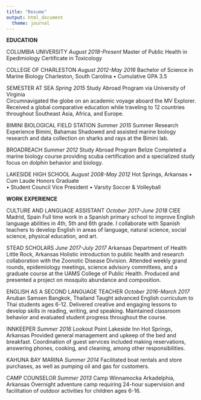 ```yaml
---
title: "Resume"
output: html_document
  theme: journal
---
```


**EDUCATION**

COLUMBIA UNIVERSITY                                                               _August 2018-Present_                                                              Master of Public Health in Epedimiology                                            Certificate in Toxicology

COLLEGE OF CHARLESTON                                                           _August 2012-May 2016_
Bachelor of Science in Marine Biology                                     Charleston, South Carolina
•	Cumulative GPA 3.5

SEMESTER AT SEA                                                                     _Spring 2015_
Study Abroad Program via University of Virginia                                  
Circumnavigated the globe on an academic voyage aboard the MV Explorer. Received a global comparative education while traveling to 12 countries throughout Southeast Asia, Africa, and Europe. 

BIMINI BIOLOGICAL FIELD STATION                                                     _Summer 2015_
Summer Research Experience                                                          Bimini, Bahamas
Shadowed and assisted marine biology research and data collection on sharks and rays at the Bimini lab.

BROADREACH                                                                          _Summer 2012_
Study Abroad Program                                                                Belize
Completed a marine biology course providing scuba certification and a specialized study focus on dolphin behavior and biology.

LAKESIDE HIGH SCHOOL                                                            _August 2008-May 2012_
Hot Springs, Arkansas
•	Cum Laude Honors Graduate                                                        
•	Student Council Vice President
•	Varsity Soccer & Volleyball


**WORK EXPERIENCE**

CULTURE AND LANGUAGE ASSISTANT			                                          _October 2017-June 2018_
CIEE Madrid, Spain
Full time work in a Spanish primary school to improve English language abilities in 4th, 5th and 6th grade. I collaborate with Spanish teachers to develop English in areas of language, natural science, social science, physical education, and art.

STEAD SCHOLARS							                                                      _June 2017-July 2017_
Arkansas Department of Health					 
Little Rock, Arkansas
Holistic introduction to public health and research collaboration with the Zoonotic Disease Division. Attended weekly grand rounds, epidemiology meetings, science advisory committees, and a graduate course at the UAMS College of Public Health. Produced and presented a project on mosquito abundance and composition.  

ENGLISH AS A SECOND LANGUAGE TEACHER                                            _October 2016-March 2017_
Anuban Samsen                                                                       Bangkok, Thailand
Taught advanced English curriculum to Thai students ages 6-12. Delivered creative and engaging lessons to develop skills in reading, writing, and speaking. Maintained classroom behavior and evaluated student progress throughout the course.    

INNKEEPER                                                                           _Summer 2016_
Lookout Point Lakeside Inn                                                        Hot Springs, Arkansas
Provided general management and upkeep of the bed and breakfast. Coordination of guest services included making reservations, answering phones, cooking, and cleaning, among other responsibilities. 

KAHUNA BAY MARINA							                                                       _Summer 2014_
Facilitated boat rentals and store purchases, as well as pumping oil and gas for customers. 

CAMP COUNSELOR                                                                        _Summer 2013_
Camp Winnamocka                                                                     Arkadelphia, Arkansas
Overnight adventure camp requiring 24-hour supervision and facilitation of outdoor activities for children ages 6-16.
